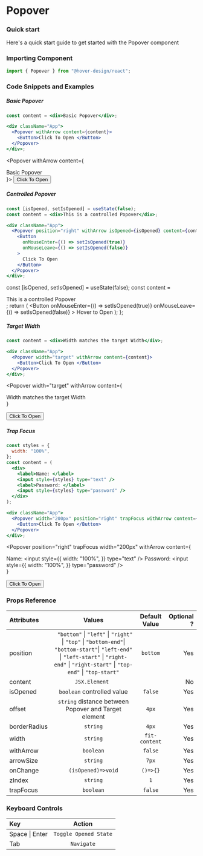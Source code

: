# Popover

### Quick start

Here's a quick start guide to get started with the Popover component

### Importing Component

```jsx
import { Popover } from "@hover-design/react";
```

### Code Snippets and Examples


##### Basic Popover

```jsx
const content = <div>Basic Popover</div>;

<div className="App">
  <Popover withArrow content={content}>
    <Button>Click To Open </Button>
  </Popover>
</div>;
```

<Popover withArrow content={<div>Basic Popover</div>}>
  <Button>Click To Open </Button>
</Popover>

##### Controlled Popover

```jsx
const [isOpened, setIsOpened] = useState(false);
const content = <div>This is a controlled Popover</div>;

<div className="App">
  <Popover position="right" withArrow isOpened={isOpened} content={content}>
    <Button
      onMouseEnter={() => setIsOpened(true)}
      onMouseLeave={() => setIsOpened(false)}
    >
      Click To Open
    </Button>
  </Popover>
</div>;
```

  const [isOpened, setIsOpened] = useState(false);
  const content = <div>This is a controlled Popover</div>;
  return (
    <Popover position="right" withArrow isOpened={isOpened} content={content}>
      <Button
        onMouseEnter={() => setIsOpened(true)}
        onMouseLeave={() => setIsOpened(false)}
      >
        Hover to Open
      </Button>
    </Popover>
  );
};

<App />

##### Target Width

```jsx
const content = <div>Width matches the target Width</div>;

<div className="App">
  <Popover width="target" withArrow content={content}>
    <Button>Click To Open </Button>
  </Popover>
</div>;
```

<Popover
  width="target"
  withArrow
  content={<div>Width matches the target Width</div>}
>
  <Button>Click To Open </Button>
</Popover>

##### Trap Focus

```jsx
const styles = {
  width: "100%",
};
const content = (
  <div>
    <label>Name: </label>
    <input style={styles} type="text" />
    <label>Password: </label>
    <input style={styles} type="password" />
  </div>
);

<div className="App">
  <Popover width="200px" position="right" trapFocus withArrow content={content}>
    <Button>Click To Open </Button>
  </Popover>
</div>;
```

<Popover
  position="right"
  trapFocus
  width="200px"
  withArrow
  content={
    <div>
      <label>Name: </label>
      <input
        style={{
          width: "100%",
        }}
        type="text"
      />
      <label>Password: </label>
      <input
        style={{
          width: "100%",
        }}
        type="password"
      />
    </div>
  }
>
  <Button>Click To Open </Button>
</Popover>

### Props Reference

| Attributes   |                                                                                                                Values                                                                                                                 | Default Value | Optional ? |
| :----------- | :-----------------------------------------------------------------------------------------------------------------------------------------------------------------------------------------------------------------------------------: | :-----------: | ---------: |
| position     | ` "bottom"` &#124; `"left"` &#124; `"right"` &#124; `"top"` &#124; `"bottom-end"`&#124; `"bottom-start"`&#124; `"left-end"` &#124; `"left-start"` &#124; `"right-end"` &#124; `"right-start"` &#124; `"top-end"` &#124; `"top-start"` |   `bottom`    |        Yes |
| content      |                                                                                                            `JSX.Element `                                                                                                             |               |         No |
| isOpened     |                                                                                                      `boolean` controlled value                                                                                                       |    `false`    |        Yes |
| offset       |                                                                                         `string` distance between Popover and Target element                                                                                          |     `4px`     |        Yes |
| borderRadius |                                                                                                               `string`                                                                                                                |     `4px`     |        Yes |
| width        |                                                                                                               `string`                                                                                                                | `fit-content` |        Yes |
| withArrow    |                                                                                                               `boolean`                                                                                                               |    `false`    |        Yes |
| arrowSize    |                                                                                                               `string`                                                                                                                |     `7px`     |        Yes |
| onChange     |                                                                                                          `(isOpened)=>void`                                                                                                           |   `()=>{}`    |        Yes |
| zIndex       |                                                                                                               `string`                                                                                                                |      `1`      |        Yes |
| trapFocus    |                                                                                                               `boolean`                                                                                                               |    `false`    |        Yes |

### Keyboard Controls

| Key                |        Action         |
| :----------------- | :-------------------: |
| Space &#124; Enter | `Toggle Opened State` |
| Tab                |      `Navigate`       |
